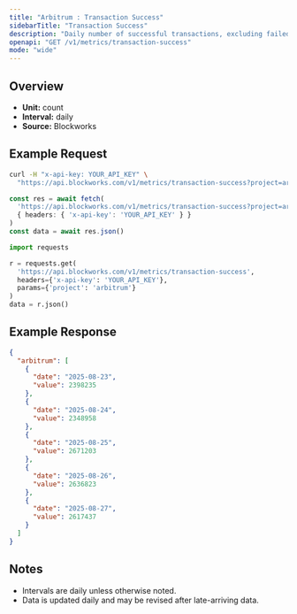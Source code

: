 ```yaml
---
title: "Arbitrum : Transaction Success"
sidebarTitle: "Transaction Success"
description: "Daily number of successful transactions, excluding failed transactions."
openapi: "GET /v1/metrics/transaction-success"
mode: "wide"
---
```


## Overview

- **Unit:** count
- **Interval:** daily
- **Source:** Blockworks

## Example Request

<CodeGroup>

```bash cURL
curl -H "x-api-key: YOUR_API_KEY" \
  "https://api.blockworks.com/v1/metrics/transaction-success?project=arbitrum"
```

```typescript TypeScript
const res = await fetch(
  'https://api.blockworks.com/v1/metrics/transaction-success?project=arbitrum',
  { headers: { 'x-api-key': 'YOUR_API_KEY' } }
)
const data = await res.json()
```

```python Python
import requests

r = requests.get(
  'https://api.blockworks.com/v1/metrics/transaction-success',
  headers={'x-api-key': 'YOUR_API_KEY'},
  params={'project': 'arbitrum'}
)
data = r.json()
```

</CodeGroup>

## Example Response

```json
{
  "arbitrum": [
    {
      "date": "2025-08-23",
      "value": 2398235
    },
    {
      "date": "2025-08-24",
      "value": 2348958
    },
    {
      "date": "2025-08-25",
      "value": 2671203
    },
    {
      "date": "2025-08-26",
      "value": 2636823
    },
    {
      "date": "2025-08-27",
      "value": 2617437
    }
  ]
}
```

## Notes
- Intervals are daily unless otherwise noted.
- Data is updated daily and may be revised after late-arriving data.
